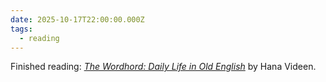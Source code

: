 ```yaml
---
date: 2025-10-17T22:00:00.000Z
tags:
  - reading
---
```

Finished reading: <i>[The Wordhord: Daily Life in Old English](https://www.goodreads.com/en/book/show/57008295-the-wordhord)</i> by Hana Videen.
